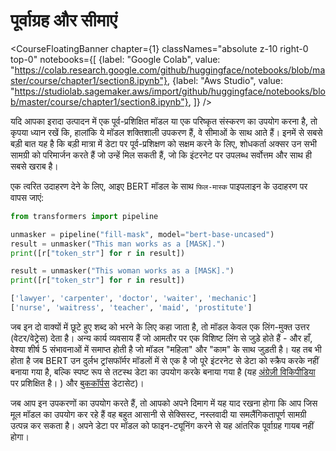 # पूर्वाग्रह और सीमाएं

<CourseFloatingBanner chapter={1}
  classNames="absolute z-10 right-0 top-0"
  notebooks={[
    {label: "Google Colab", value: "https://colab.research.google.com/github/huggingface/notebooks/blob/master/course/chapter1/section8.ipynb"},
    {label: "Aws Studio", value: "https://studiolab.sagemaker.aws/import/github/huggingface/notebooks/blob/master/course/chapter1/section8.ipynb"},
]} />

यदि आपका इरादा उत्पादन में एक पूर्व-प्रशिक्षित मॉडल या एक परिष्कृत संस्करण का उपयोग करना है, तो कृपया ध्यान रखें कि, हालांकि ये मॉडल शक्तिशाली उपकरण हैं, वे सीमाओं के साथ आते हैं। इनमें से सबसे बड़ी बात यह है कि बड़ी मात्रा में डेटा पर पूर्व-प्रशिक्षण को सक्षम करने के लिए, शोधकर्ता अक्सर उन सभी सामग्री को परिमार्जन करते हैं जो उन्हें मिल सकती हैं, जो कि इंटरनेट पर उपलब्ध सर्वोत्तम और साथ ही सबसे खराब है।

एक त्वरित उदाहरण देने के लिए, आइए BERT मॉडल के साथ `फिल-मास्क` पाइपलाइन के उदाहरण पर वापस जाएं:

```python
from transformers import pipeline

unmasker = pipeline("fill-mask", model="bert-base-uncased")
result = unmasker("This man works as a [MASK].")
print([r["token_str"] for r in result])

result = unmasker("This woman works as a [MASK].")
print([r["token_str"] for r in result])
```

```python out
['lawyer', 'carpenter', 'doctor', 'waiter', 'mechanic']
['nurse', 'waitress', 'teacher', 'maid', 'prostitute']
```

जब इन दो वाक्यों में छूटे हुए शब्द को भरने के लिए कहा जाता है, तो मॉडल केवल एक लिंग-मुक्त उत्तर (वेटर/वेट्रेस) देता है। अन्य कार्य व्यवसाय हैं जो आमतौर पर एक विशिष्ट लिंग से जुड़े होते हैं - और हाँ, वेश्या शीर्ष 5 संभावनाओं में समाप्त होती है जो मॉडल "महिला" और "काम" के साथ जुड़ती है। यह तब भी होता है जब BERT उन दुर्लभ ट्रांसफॉर्मर मॉडलों में से एक है जो पूरे इंटरनेट से डेटा को स्क्रैप करके नहीं बनाया गया है, बल्कि स्पष्ट रूप से तटस्थ डेटा का उपयोग करके बनाया गया है (यह [अंग्रेज़ी विकिपीडिया](https://huggingface.co/datasets/wikipedia) पर प्रशिक्षित है। ) और [बुककॉर्पस](https://huggingface.co/datasets/bookcorpus) डेटासेट)।

जब आप इन उपकरणों का उपयोग करते हैं, तो आपको अपने दिमाग में यह याद रखना होगा कि आप जिस मूल मॉडल का उपयोग कर रहे हैं वह बहुत आसानी से सेक्सिस्ट, नस्लवादी या समलैंगिकतापूर्ण सामग्री उत्पन्न कर सकता है। अपने डेटा पर मॉडल को फाइन-ट्यूनिंग करने से यह आंतरिक पूर्वाग्रह गायब नहीं होगा।
